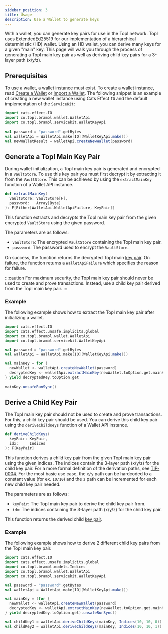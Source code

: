 ```yaml
---
sidebar_position: 3
title: Usage
description: Use a Wallet to generate keys
---
```



With a wallet, you can generate key pairs for use in the Topl network. Topl uses ExtendedEd25519 for our implementation
of a hierarchical deterministic (HD) wallet. Using an HD wallet, you can derive many keys for a given "main" key.
This page will walk you through the process of generating a Topl main key pair as well as deriving child key pairs for a
3-layer path (x/y/z).

## Prerequisites

To use a wallet, a wallet instance must exist. To create a wallet instance, read [Create a Wallet](./create)
or [Import a Wallet](./import). The following snippet is an example of creating a new wallet instance using Cats Effect
`IO` and the default implementation of
the <ScaladocLink path="co/topl/brambl/servicekit/index.html"><code>ServiceKit</code></ScaladocLink>:

```scala
import cats.effect.IO
import co.topl.brambl.wallet.WalletApi
import co.topl.brambl.servicekit.WalletKeyApi

val password = "password".getBytes
val walletApi = WalletApi.make[IO](WalletKeyApi.make())
val newWalletResult = walletApi.createNewWallet(password)
```

## Generate a Topl Main Key Pair

During wallet initialization, a Topl main key pair is generated and encrypted in a `VaultStore`. To use this key pair
you must first decrypt it by extracting it from the `VaultStore`. This can be achieved by using
the <ScaladocLink path="co/topl/brambl/wallet/WalletApi.html#extractMainKey(VaultStore[F],Array[Byte]):F[Either[WalletApiFailure,KeyPair]]"><code>extractMainKey</code></ScaladocLink>
function of a Wallet API instance.

```scala
def extractMainKey(
  vaultStore: VaultStore[F],
  password:   Array[Byte]
): F[Either[WalletApi.WalletApiFailure, KeyPair]]
```

This function extracts and decrypts the Topl main key pair from the given encrypted `VaultStore` using the given password.

The parameters are as follows:
- `vaultStore`: The encrypted `VaultStore` containing the Topl main key pair.
- `password`: The password used to encrypt the `VaultStore`.

On success, the function returns the decrypted Topl
main [key pair](https://github.com/Topl/protobuf-specs/blob/main/proto/quivr/models/shared.proto#L78). On failure, the function returns
a <ScaladocLink path="co/topl/brambl/wallet/WalletApi$$WalletApiFailure.html"><code>WalletApiFailure</code></ScaladocLink>
which specifies the reason for failure.

:::caution
For maximum security, the Topl main key pair should never be used to create and prove transactions. Instead, use a
child key pair derived from the Topl main key pair.
:::

### Example

The following example shows how to extract the Topl main key pair after initializing a wallet.

```scala
import cats.effect.IO
import cats.effect.unsafe.implicits.global
import co.topl.brambl.wallet.WalletApi
import co.topl.brambl.servicekit.WalletKeyApi

val password = "password".getBytes
val walletApi = WalletApi.make[IO](WalletKeyApi.make())

val mainKey = for {
  newWallet <- walletApi.createNewWallet(password)
  decryptedKey <- walletApi.extractMainKey(newWallet.toOption.get.mainKeyVaultStore, password)
} yield decryptedKey.toOption.get

mainKey.unsafeRunSync()
```

## Derive a Child Key Pair

The Topl main key pair should not be used to create and prove transactions. For this, a child key pair should be used.
You can derive this child key pair using
the <ScaladocLink path="co/topl/brambl/wallet/WalletApi.html#deriveChildKeys(KeyPair,Indices):F[KeyPair]"><code>deriveChildKeys</code></ScaladocLink>
function of a Wallet API instance.

```scala
def deriveChildKeys(
  keyPair: KeyPair,
  idx:     Indices
): F[KeyPair]
```

This function derives a child key pair from the given Topl main key pair using the given indices. The indices contain the
3-layer path (x/y/z) for the child key pair. For a more formal definition of the derivation paths,
see [TIP-0004](https://github.com/Topl/tips/tree/main/TIP-0004). For the most basic use case, the `x/y` path can be hardcoded
to a constant value (for ex. `10/10`) and the `z` path can be incremented for each new child key pair needed.

The parameters are as follows:
- `keyPair`: The Topl main key pair to derive the child key pair from.
- `idx`: The indices containing the 3-layer path (x/y/z) for the child key pair.

This function returns the derived child [key pair](https://github.com/Topl/protobuf-specs/blob/main/proto/quivr/models/shared.proto#L78).

### Example

The following example shows how to derive 2 different child key pairs from the Topl main key pair.

```scala
import cats.effect.IO
import cats.effect.unsafe.implicits.global
import co.topl.brambl.models.Indices
import co.topl.brambl.wallet.WalletApi
import co.topl.brambl.servicekit.WalletKeyApi

val password = "password".getBytes
val walletApi = WalletApi.make[IO](WalletKeyApi.make())

val mainKey = (for {
  newWallet <- walletApi.createNewWallet(password)
  decryptedKey <- walletApi.extractMainKey(newWallet.toOption.get.mainKeyVaultStore, password)
} yield decryptedKey.toOption.get).unsafeRunSync()

val childKey1 = walletApi.deriveChildKeys(mainKey, Indices(10, 10, 0)).unsafeRunSync()
val childKey2 = walletApi.deriveChildKeys(mainKey, Indices(10, 10, 1)).unsafeRunSync()
```

